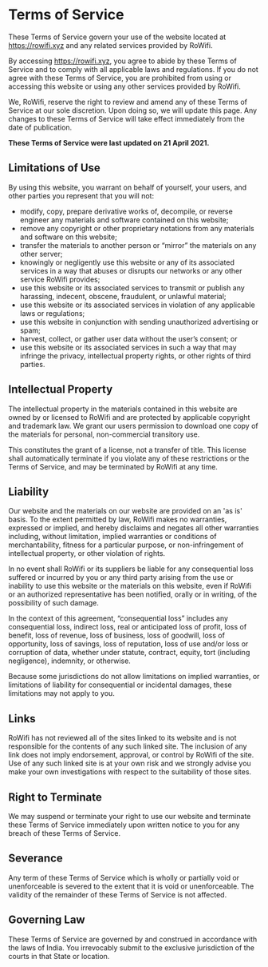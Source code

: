 # Terms of Service

These Terms of Service govern your use of the website located at https://rowifi.xyz and any related services provided by RoWifi.

By accessing https://rowifi.xyz, you agree to abide by these Terms of Service and to comply with all applicable laws and regulations. If you do not agree with these Terms of Service, you are prohibited from using or accessing this website or using any other services provided by RoWifi.

We, RoWifi, reserve the right to review and amend any of these Terms of Service at our sole discretion. Upon doing so, we will update this page. Any changes to these Terms of Service will take effect immediately from the date of publication.

**These Terms of Service were last updated on 21 April 2021.**

## Limitations of Use

By using this website, you warrant on behalf of yourself, your users, and other parties you represent that you will not:

- modify, copy, prepare derivative works of, decompile, or reverse engineer any materials and software contained on this website;
- remove any copyright or other proprietary notations from any materials and software on this website;
- transfer the materials to another person or “mirror” the materials on any other server;
- knowingly or negligently use this website or any of its associated services in a way that abuses or disrupts our networks or any other service RoWifi provides;
- use this website or its associated services to transmit or publish any harassing, indecent, obscene, fraudulent, or unlawful material;
- use this website or its associated services in violation of any applicable laws or regulations;
- use this website in conjunction with sending unauthorized advertising or spam;
- harvest, collect, or gather user data without the user’s consent; or
- use this website or its associated services in such a way that may infringe the privacy, intellectual property rights, or other rights of third parties.

## Intellectual Property

The intellectual property in the materials contained in this website are owned by or licensed to RoWifi and are protected by applicable copyright and trademark law. We grant our users permission to download one copy of the materials for personal, non-commercial transitory use.

This constitutes the grant of a license, not a transfer of title. This license shall automatically terminate if you violate any of these restrictions or the Terms of Service, and may be terminated by RoWifi at any time.

## Liability

Our website and the materials on our website are provided on an 'as is' basis. To the extent permitted by law, RoWifi makes no warranties, expressed or implied, and hereby disclaims and negates all other warranties including, without limitation, implied warranties or conditions of merchantability, fitness for a particular purpose, or non-infringement of intellectual property, or other violation of rights.

In no event shall RoWifi or its suppliers be liable for any consequential loss suffered or incurred by you or any third party arising from the use or inability to use this website or the materials on this website, even if RoWifi or an authorized representative has been notified, orally or in writing, of the possibility of such damage.

In the context of this agreement, “consequential loss” includes any consequential loss, indirect loss, real or anticipated loss of profit, loss of benefit, loss of revenue, loss of business, loss of goodwill, loss of opportunity, loss of savings, loss of reputation, loss of use and/or loss or corruption of data, whether under statute, contract, equity, tort (including negligence), indemnity, or otherwise.

Because some jurisdictions do not allow limitations on implied warranties, or limitations of liability for consequential or incidental damages, these limitations may not apply to you.

## Links

RoWifi has not reviewed all of the sites linked to its website and is not responsible for the contents of any such linked site. The inclusion of any link does not imply endorsement, approval, or control by RoWifi of the site. Use of any such linked site is at your own risk and we strongly advise you make your own investigations with respect to the suitability of those sites.

## Right to Terminate

We may suspend or terminate your right to use our website and terminate these Terms of Service immediately upon written notice to you for any breach of these Terms of Service.

## Severance

Any term of these Terms of Service which is wholly or partially void or unenforceable is severed to the extent that it is void or unenforceable. The validity of the remainder of these Terms of Service is not affected.

## Governing Law

These Terms of Service are governed by and construed in accordance with the laws of India. You irrevocably submit to the exclusive jurisdiction of the courts in that State or location.